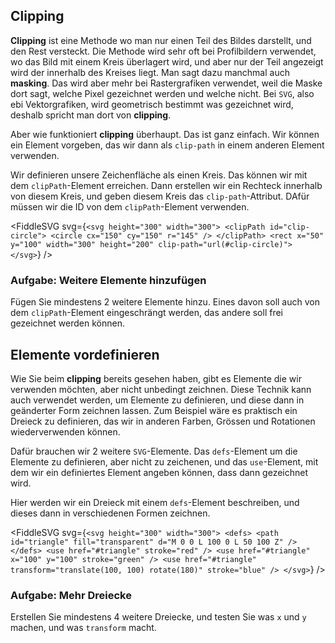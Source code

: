 
<Chapter>

## Clipping

<section>

**Clipping** ist eine Methode wo man nur einen Teil des Bildes darstellt, und
den Rest versteckt. Die Methode wird sehr oft bei Profilbildern verwendet, wo
das Bild mit einem Kreis überlagert wird, und aber nur der Teil angezeigt wird
der innerhalb des Kreises liegt. Man sagt dazu manchmal auch **masking**. Das
wird aber mehr bei Rastergrafiken verwendet, weil die Maske dort sagt, welche
Pixel gezeichnet werden und welche nicht. Bei `SVG`, also ebi Vektorgrafiken,
wird geometrisch bestimmt was gezeichnet wird, deshalb spricht man dort von
**clipping**.

Aber wie funktioniert **clipping** überhaupt. Das ist ganz einfach. Wir können
ein Element vorgeben, das wir dann als `clip-path` in einem anderen Element
verwenden.

</section>

<Example title="Clipping mit einem Kreis">

Wir definieren unsere Zeichenfläche als einen Kreis. Das können wir mit dem
`clipPath`-Element erreichen. Dann erstellen wir ein Rechteck innerhalb von
diesem Kreis, und geben diesem Kreis das `clip-path`-Attribut. DAfür müssen wir
die ID von dem `clipPath`-Element verwenden.

<FiddleSVG
  svg={`<svg height="300" width="300">
    <clipPath id="clip-circle">
      <circle cx="150" cy="150" r="145" />
    </clipPath>
    <rect x="50" y="100" width="300" height="200"
    clip-path="url(#clip-circle)">
</svg>`}
/>

### Aufgabe: Weitere Elemente hinzufügen

Fügen Sie mindestens 2 weitere Elemente hinzu. Eines davon soll auch von dem
`clipPath`-Element eingeschrängt werden, das andere soll frei gezeichnet werden
können.

</Example>

## Elemente vordefinieren

<section>

Wie Sie beim **clipping** bereits gesehen haben, gibt es Elemente die wir
verwenden möchten, aber nicht unbedingt zeichnen. Diese Technik kann auch
verwendet werden, um Elemente zu definieren, und diese dann in geänderter Form
zeichnen lassen. Zum Beispiel wäre es praktisch ein Dreieck zu definieren, das
wir in anderen Farben, Grössen und Rotationen wiederverwenden können.

Dafür brauchen wir 2 weitere `SVG`-Elemente. Das `defs`-Element um die Elemente
zu definieren, aber nicht zu zeichenen, und das `use`-Element, mit dem wir ein
definiertes Element angeben können, dass dann gezeichnet wird.

</section>

<Example title="Dreiecke vordefinieren">

Hier werden wir ein Dreieck mit einem `defs`-Element beschreiben, und dieses
dann in verschiedenen Formen zeichnen.

<FiddleSVG
  svg={`<svg height="300" width="300">
    <defs>
      <path id="triangle" fill="transparent"
      d="M 0 0 L 100 0 L 50 100 Z" />
    </defs>
    <use href="#triangle" stroke="red" />
    <use href="#triangle" x="100" y="100" stroke="green" />
    <use href="#triangle" transform="translate(100, 100) rotate(180)" stroke="blue" />
</svg>`}
/>

### Aufgabe: Mehr Dreiecke

Erstellen Sie mindestens 4 weitere Dreiecke, und testen Sie was `x` und `y`
machen, und was `transform` macht.

</Example>

</Chapter>
